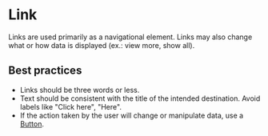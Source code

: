 
# Link

Links are used primarily as a navigational element. Links may also change what or how data is displayed (ex.: view more, show all).

## Best practices

- Links should be three words or less.
- Text should be consistent with the title of the intended destination. Avoid labels like "Click here", "Here".
- If the action taken by the user will change or manipulate data, use a [Button](/components/button).

<Demo src='pages/components/link/link' />
